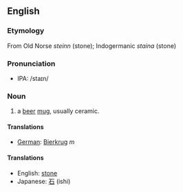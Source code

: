 ==English==
===Etymology===
From Old Norse ''steinn'' (stone); Indogermanic ''staina'' (stone)

===Pronunciation===
*IPA: /staɪn/

===Noun===

# a [[beer]] [[mug]], usually ceramic.

====Translations====

*[[German]]: [[Bierkrug]] ''m''

====Translations====

*English: [[stone]]
*Japanese: [[石]] (ishi)